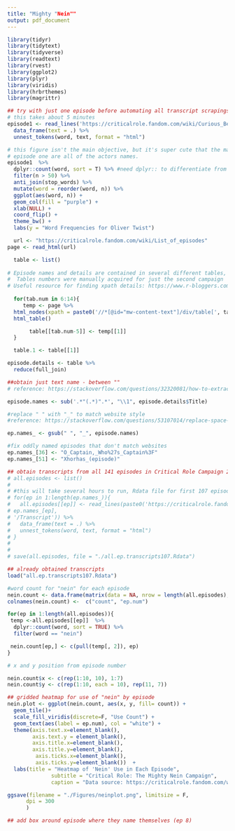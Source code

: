 ```yaml
---
title: "Mighty "Nein""
output: pdf_document
---
```


```r
library(tidyr)
library(tidytext)
library(tidyverse)
library(readtext)
library(rvest)
library(ggplot2)
library(plyr)
library(viridis)
library(hrbrthemes)
library(magrittr)

```


```r

## try with just one episode before automating all transcript scrapings
# this takes about 5 minutes
episode1 <- read_lines('https://criticalrole.fandom.com/wiki/Curious_Beginnings/Transcript') %>% 
  data_frame(text = .) %>%
  unnest_tokens(word, text, format = "html")

# this figure isn't the main objective, but it's super cute that the main words used in 
# episode one are all of the actors names. 
episode1  %>%
  dplyr::count(word, sort = T) %>% #need dplyr:: to differentiate from plyr::count
  filter(n > 50) %>%
  anti_join(stop_words) %>%
  mutate(word = reorder(word, n)) %>%
  ggplot(aes(word, n)) +
  geom_col(fill = "purple") +
  xlab(NULL) +
  coord_flip() +
  theme_bw() +
  labs(y = "Word Frequencies for Oliver Twist")
```


```r

  
  url <- "https://criticalrole.fandom.com/wiki/List_of_episodes"
page <- read_html(url)

  table <- list()
  
# Episode names and details are contained in several different tables, separated by story arcs. 
#  Tables numbers were manually acquired for just the second campaign
# Useful resource for finding xpath details: https://www.r-bloggers.com/2015/01/using-rvest-to-scrape-an-html-table/
  
  for(tab.num in 6:14){ 
     temp <- page %>% 
  html_nodes(xpath = paste0('//*[@id="mw-content-text"]/div/table[', tab.num, ']')) %>%
  html_table()

       table[[tab.num-5]] <- temp[[1]]
  }

  table.1 <- table[[1]]

episode.details <- table %>%
  reduce(full_join)  

##obtain just text name - between ""
# reference: https://stackoverflow.com/questions/32320081/how-to-extract-text-between-quotations-in-r

episode.names <- sub('.*"(.*)".*', "\\1", episode.details$Title)

#replace " " with "_" to match website style
#reference: https://stackoverflow.com/questions/53107014/replace-space-between-two-words-with-an-underscore-in-a-vector

ep.names_ <- gsub(" ", "_", episode.names)

#fix oddly named episodes that don't match websites
ep.names_[36] <- "O_Captain,_Who%27s_Captain%3F"
ep.names_[51] <- "Xhorhas_(episode)" 
```

```r
## obtain transcripts from all 141 episodes in Critical Role Campaign 2: The Mighty Nein
# all.episodes <- list()
# 
# #this will take several hours to run, Rdata file for first 107 episodes included
# for(ep in 1:length(ep.names_)){
#   all.episodes[[ep]] <- read_lines(paste0('https://criticalrole.fandom.com/wiki/', 
# ep.names_[ep],
# '/Transcript')) %>% 
#   data_frame(text = .) %>%
#   unnest_tokens(word, text, format = "html")
# }
# 
# 
# save(all.episodes, file = "./all.ep.transcripts107.Rdata")

## already obtained transcripts
load("all.ep.transcripts107.Rdata")

```


```r
#word count for "nein" for each episode
nein.count <- data.frame(matrix(data = NA, nrow = length(all.episodes), ncol = 2))
colnames(nein.count) <-  c("count", "ep.num")

for(ep in 1:length(all.episodes)){
 temp <-all.episodes[[ep]]  %>%
  dplyr::count(word, sort = TRUE) %>%
  filter(word == "nein")

 nein.count[ep,] <- c(pull(temp[, 2]), ep)
}

# x and y position from episode number 

nein.count$x <- c(rep(1:10, 10), 1:7)
nein.count$y <- c(rep(1:10, each = 10), rep(11, 7))

```

```r
## gridded heatmap for use of "nein" by episode
nein.plot <- ggplot(nein.count, aes(x, y, fill= count)) + 
  geom_tile()+
  scale_fill_viridis(discrete=F, "Use Count") +
  geom_text(aes(label = ep.num), col = "white") +
  theme(axis.text.x=element_blank(), 
        axis.text.y = element_blank(), 
        axis.title.x=element_blank(),
        axis.title.y=element_blank(),
         axis.ticks.x=element_blank(),
         axis.ticks.y=element_blank())  +
  labs(title = "Heatmap of 'Nein' Use in Each Episode",
              subtitle = "Critical Role: The Mighty Nein Campaign",
              caption = "Data source: https://criticalrole.fandom.com/wiki/Transcripts")

ggsave(filename = "./Figures/neinplot.png", limitsize = F,
      dpi = 300
      )

## add box around episode where they name themselves (ep 8)
```


